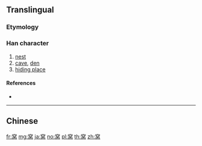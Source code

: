 {{character info/new}}
{{also|窩}}
==Translingual==

===Etymology===
{{Han simp|窩|f=咼|t=呙}}

===Han character===
{{Han char|rn=116|rad=穴|as=07|sn=12|four=|canj=JCROB}}

# [[nest]]
# [[cave]], [[den]]
# [[hiding place]]

====References====
* {{Han ref|kx=0866.281|hdz=42731.050|uh=7A9D|ud=31389}}

----

==Chinese==
{{zh-see|窩}}

[[fr:窝]]
[[mg:窝]]
[[ja:窝]]
[[no:窝]]
[[pl:窝]]
[[th:窝]]
[[zh:窝]]